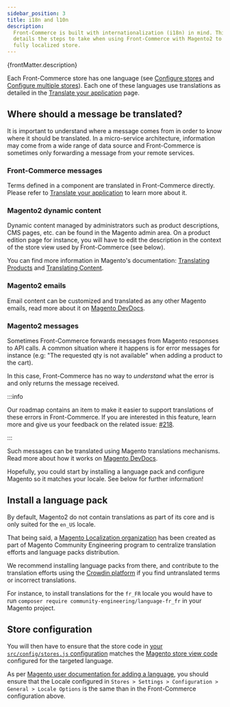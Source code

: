```yaml
---
sidebar_position: 3
title: i18n and l10n
description:
  Front-Commerce is built with internationalization (i18n) in mind. This guide
  details the steps to take when using Front-Commerce with Magento2 to build a
  fully localized store.
---
```


<p>{frontMatter.description}</p>

Each Front-Commerce store has one language (see
[Configure stores](/docs/essentials/installation#configure-stores) and
[Configure multiple stores](/docs/advanced/production-ready/multistore)). Each
one of these languages use translations as detailed in the
[Translate your application](/docs/advanced/theme/translations) page.

## Where should a message be translated?

It is important to understand where a message comes from in order to know where
it should be translated. In a micro-service architecture, information may come
from a wide range of data source and Front-Commerce is sometimes only forwarding
a message from your remote services.

### Front-Commerce messages

Terms defined in a component are translated in Front-Commerce directly. Please
refer to [Translate your application](/docs/advanced/theme/translations) to
learn more about it.

### Magento2 dynamic content

Dynamic content managed by administrators such as product descriptions, CMS
pages, etc. can be found in the Magento admin area. On a product edition page
for instance, you will have to edit the description in the context of the store
view used by Front-Commerce (see below).

You can find more information in Magento's documentation:
[Translating Products](https://docs.magento.com/m2/ee/user_guide/catalog/product-translate.html)
and
[Translating Content](https://docs.magento.com/m2/ee/user_guide/cms/page-translate.html).

### Magento2 emails

Email content can be customized and translated as any other Magento emails, read
more about it on
[Magento DevDocs](https://devdocs.magento.com/guides/v2.3/frontend-dev-guide/templates/template-email.html).

### Magento2 messages

Sometimes Front-Commerce forwards messages from Magento responses to API calls.
A common situation where it happens is for error messages for instance (e.g:
"The requested qty is not available" when adding a product to the cart).

In this case, Front-Commerce has no way to _understand_ what the error is and
only returns the message received.

:::info

Our roadmap contains an item to make it easier to support translations of these
errors in Front-Commerce. If you are interested in this feature, learn more and
give us your feedback on the related issue:
[#218](https://gitlab.blackswift.cloud/front-commerce/front-commerce/issues/218).

:::

Such messages can be translated using Magento translations mechanisms. Read more
about how it works on
[Magento DevDocs](https://devdocs.magento.com/guides/v2.3/frontend-dev-guide/translations/xlate.html).

Hopefully, you could start by installing a language pack and configure Magento
so it matches your locale. See below for further information!

## Install a language pack

By default, Magento2 do not contain translations as part of its core and is only
suited for the `en_US` locale.

That being said, a
[Magento Localization organization](https://github.com/magento-l10n) has been
created as part of Magento Community Engineering program to centralize
translation efforts and language packs distribution.

We recommend installing language packs from there, and contribute to the
translation efforts using the
[Crowdin platform](https://crowdin.com/project/magento-2) if you find
untranslated terms or incorrect translations.

For instance, to install translations for the `fr_FR` locale you would have to
run `composer require community-engineering/language-fr_fr` in your Magento
project.

## Store configuration

You will then have to ensure that the store code in
[your `src/config/stores.js` configuration](/docs/essentials/installation#configure-stores)
matches the
[Magento store view code](https://docs.magento.com/m2/ee/user_guide/stores/stores-all-create-view.html)
configured for the targeted language.

As per
[Magento user documentation for adding a language](https://docs.magento.com/m2/ee/user_guide/stores/store-language-add.html),
you should ensure that the Locale configured in
`Stores > Settings > Configuration > General > Locale Options` is the same than
in the Front-Commerce configuration above.
